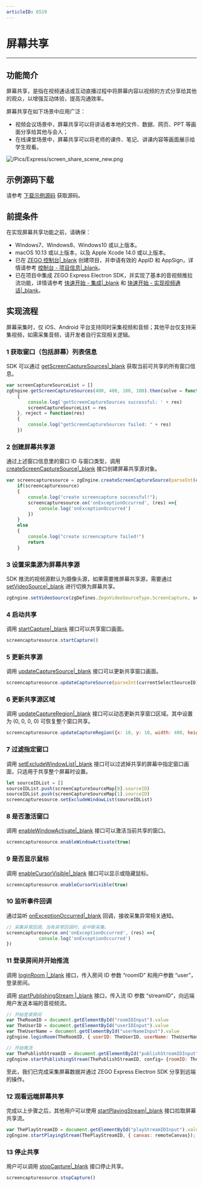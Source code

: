 ```yaml
---
articleID: 6519
---
```

# 屏幕共享

- - -
  
## 功能简介

屏幕共享，是指在视频通话或互动直播过程中将屏幕内容以视频的方式分享给其他的观众，以增强互动体验，提高沟通效率。

屏幕共享在如下场景中应用广泛：

- 视频会议场景中，屏幕共享可以将讲话者本地的文件、数据、网页、PPT 等画面分享给其他与会人；
- 在线课堂场景中，屏幕共享可以将老师的课件、笔记、讲课内容等画面展示给学生观看。

![/Pics/Express/screen_share_scene_new.png](http://doc.oa.zego.im/Pics/Express/screen_share_scene_new.png)

## 示例源码下载

请参考 [下载示例源码](!DownloadDemo/DownloadDemo) 获取源码。

## 前提条件

在实现屏幕共享功能之前，请确保：

- Windows7、Windows8、Windows10 或以上版本。
- macOS 10.13 或以上版本，以及 Apple Xcode 14.0 或以上版本。
- 已在 [ZEGO 控制台\|_blank](https://console.zego.im) 创建项目，并申请有效的 AppID 和 AppSign，详情请参考 [控制台 - 项目信息\|_blank](#12107)。
- 已在项目中集成 ZEGO Express Electron SDK，并实现了基本的音视频推拉流功能，详情请参考 [快速开始 - 集成\|_blank](!ExpressVideoSDK-Integration/SDK_Integration) 和 [快速开始 - 实现视频通话\|_blank](!ExpressVideoSDK-Integration/Solution_Implementation)。


## 实现流程

<div class="mk-warning">

屏幕采集时，仅 iOS、Android 平台支持同时采集视频和音频；其他平台仅支持采集视频，如需采集音频，请开发者自行实现相关逻辑。
</div>

### 1 获取窗口（包括屏幕）列表信息

SDK 可以通过 [getScreenCaptureSources\|_blank](@getScreenCaptureSources) 获取当前可共享的所有窗口信息。

```js
var screenCaptureSourceList = []
zgEngine.getScreenCaptureSources(400, 400, 100, 100).then(solve = function(res)        
    {
        console.log('getScreenCaptureSources successful: ' + res)
        screenCaptureSourceList = res
    }, reject = function(res)
    {
        console.log("getScreenCaptureSources failed: " + res)
    })
```

### 2 创建屏幕共享源

通过上述窗口信息里的窗口 ID 与窗口类型，调用 [createScreenCaptureSource\|_blank](@createScreenCaptureSource) 接口创建屏幕共享源对象。

```js
var screencapturesource = zgEngine.createScreenCaptureSource(parseInt(currentSelectSourceID), getScreenCaptureType(currentSelectSourceID))
    if(screencapturesource)
    {
        console.log("create screencapture successful!");
        screencapturesource.on('onExceptionOccurred', (res) =>{
            console.log('onExceptionOccurred')
        })
    }
    else
    {
        console.log("create screencapture failed!")
        return
    }
```

### 3 设置采集源为屏幕共享源

SDK 推流的视频源默认为摄像头源，如果需要推屏幕共享源，需要通过 [setVideoSource\|_blank](@setVideoSource) 进行切换为屏幕共享。

```js
zgEngine.setVideoSource(zgDefines.ZegoVideoSourceType.ScreenCapture, screencapturesource.getIndex(), zgDefines.ZegoPublishChannel.Main)
```

### 4 启动共享

调用 [startCapture\|_blank](@startCapture) 接口可以共享窗口画面。

```js
screencapturesource.startCapture()
```

### 5 更新共享源

调用 [updateCaptureSource\|_blank](@updateCaptureSource) 接口可以更新共享窗口画面。

```js
screencapturesource.updateCaptureSource(parseInt(currentSelectSourceID), zgDefines.ZegoScreenCaptureSourceType.Window)
```

### 6 更新共享源区域

调用 [updateCaptureRegion\|_blank](@updateCaptureRegion) 接口可以动态更新共享窗口区域。其中设置为 (0, 0, 0, 0) 可恢复整个窗口共享。


```js
screencapturesource.updateCaptureRegion({x: 10, y: 10, width: 400, height: 400})
```

### 7 过滤指定窗口

调用 [setExcludeWindowList\|_blank](@setExcludeWindowList) 接口可以过滤掉共享的屏幕中指定窗口画面，只适用于共享整个屏幕时设置。

```js
let sourceIDList = []
sourceIDList.push(screenCaptureSourceMap[0].sourceID)
sourceIDList.push(screenCaptureSourceMap[1].sourceID)
screencapturesource.setExcludeWindowList(sourceIDList)
```

### 8 是否激活窗口

调用 [enableWindowActivate\|_blank](@enableWindowActivate) 接口可以激活当前共享的窗口。

```js
screencapturesource.enableWindowActivate(true)
```

### 9 是否显示鼠标

调用 [enableCursorVisible\|_blank](@enableCursorVisible) 接口可以显示或隐藏鼠标。

```js
screencapturesource.enableCursorVisible(true)
```

### 10 监听事件回调

通过监听 [onExceptionOccurred\|_blank](!setting_callback#onExceptionOccurred) 回调，接收采集异常相关通知。

```js
// 采集异常回调，当有异常回调时，会中断采集。
screencapturesource.on('onExceptionOccurred', (res) =>{
            console.log('onExceptionOccurred')
})
```

### 11 登录房间并开始推流

调用 [loginRoom \|_blank](@loginRoom) 接口，传入房间 ID 参数 “roomID” 和用户参数 “user”，登录房间。

调用 [startPublishingStream \|_blank](@startPublishingStream) 接口，传入流 ID 参数 “streamID”，向远端用户发送本端的音视频流。


```js
// 开始登录房间
var TheRoomID = document.getElementById("roomIDInput").value
var TheUserID = document.getElementById("userIDInput").value
var TheUserName = document.getElementById("userNameInput").value
zgEngine.loginRoom(TheRoomID, { userID: TheUserID, userName: TheUserName});

// 开始推流
var ThePublishStreamID = document.getElementById("publishStreamIDInput").value
zgEngine.startPublishingStream(ThePublishStreamID, config= {roomID: TheRoomID}, zgDefines.ZegoPublishChannel.Main);

```

至此，我们已完成采集屏幕数据并通过 ZEGO Express Electron SDK 分享到远端的操作。

### 12 观看远端屏幕共享

完成以上步骤之后，其他用户可以使用 [startPlayingStream\|_blank](@startPlayingStream) 接口拉取屏幕共享流。

```js
var ThePlayStreamID = document.getElementById("playStreamIDInput").value
zgEngine.startPlayingStream(ThePlayStreamID, { canvas: remoteCanvas});
```
### 13 停止共享

用户可以调用 [stopCapture\|_blank](@stopCapture) 接口停止共享。

```js
screencapturesource.stopCapture()
```
